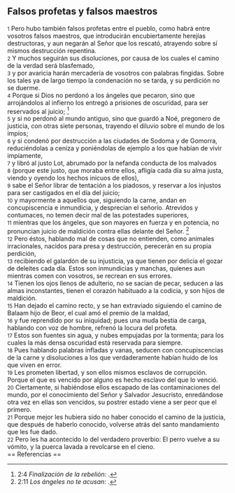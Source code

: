 == Falsos profetas y falsos maestros ==

{{anchor|1}} <small>1</small> Pero hubo también falsos profetas entre el pueblo, como habrá entre vosotros falsos maestros, que introducirán encubiertamente herejías destructoras, y aun negarán al Señor que los rescató, atrayendo sobre sí mismos destrucción repentina.<br>
{{anchor|2}} <small>2</small> Y muchos seguirán sus disoluciones, por causa de los cuales el camino de la verdad será blasfemado,<br>
{{anchor|3}} <small>3</small> y por avaricia harán mercadería de vosotros con palabras fingidas. Sobre los tales ya de largo tiempo la condenación no se tarda, y su perdición no se duerme.<br>
{{anchor|4}} <small>4</small> Porque si Dios no perdonó a los ángeles que pecaron, sino que arrojándolos al infierno los entregó a prisiones de oscuridad, para ser reservados al juicio; <ref>2:4 ''Finalización de la rebelión'': {{lib|LU|120|2|2}}.</ref><br>
{{anchor|5}} <small>5</small> y si no perdonó al mundo antiguo, sino que guardó a Noé, pregonero de justicia, con otras siete personas, trayendo el diluvio sobre el mundo de los impíos;<br>
{{anchor|6}} <small>6</small> y si condenó por destrucción a las ciudades de Sodoma y de Gomorra, reduciéndolas a ceniza y poniéndolas de ejemplo a los que habían de vivir impíamente,<br>
{{anchor|7}} <small>7</small> y libró al justo Lot, abrumado por la nefanda conducta de los malvados<br>
{{anchor|8}} <small>8</small> (porque este justo, que moraba entre ellos, afligía cada día su alma justa, viendo y oyendo los hechos inicuos de ellos),<br>
{{anchor|9}} <small>9</small> sabe el Señor librar de tentación a los piadosos, y reservar a los injustos para ser castigados en el día del juicio;<br>
{{anchor|10}} <small>10</small> y mayormente a aquellos que, siguiendo la carne, andan en concupiscencia e inmundicia, y desprecian el señorío. Atrevidos y contumaces, no temen decir mal de las potestades superiores,<br>
{{anchor|11}} <small>11</small> mientras que los ángeles, que son mayores en fuerza y en potencia, no pronuncian juicio de maldición contra ellas delante del Señor. <ref>2:11 ''Los ángeles no te acusan'': {{lib|LU|38|2|4}}.</ref><br>
{{anchor|12}} <small>12</small> Pero éstos, hablando mal de cosas que no entienden, como animales irracionales, nacidos para presa y destrucción, perecerán en su propia perdición,<br>
{{anchor|13}} <small>13</small> recibiendo el galardón de su injusticia, ya que tienen por delicia el gozar de deleites cada día. Estos son inmundicias y manchas, quienes aun mientras comen con vosotros, se recrean en sus errores.<br>
{{anchor|14}} <small>14</small> Tienen los ojos llenos de adulterio, no se sacian de pecar, seducen a las almas inconstantes, tienen el corazón habituado a la codicia, y son hijos de maldición.<br>
{{anchor|15}} <small>15</small> Han dejado el camino recto, y se han extraviado siguiendo el camino de Balaam hijo de Beor, el cual amó el premio de la maldad,<br>
{{anchor|16}} <small>16</small> y fue reprendido por su iniquidad; pues una muda bestia de carga, hablando con voz de hombre, refrenó la locura del profeta.<br>
{{anchor|17}} <small>17</small> Estos son fuentes sin agua, y nubes empujadas por la tormenta; para los cuales la más densa oscuridad está reservada para siempre.<br>
{{anchor|18}} <small>18</small> Pues hablando palabras infladas y vanas, seducen con concupiscencias de la carne y disoluciones a los que verdaderamente habían huido de los que viven en error.<br>
{{anchor|19}} <small>19</small> Les prometen libertad, y son ellos mismos esclavos de corrupción. Porque el que es vencido por alguno es hecho esclavo del que lo venció.<br>
{{anchor|20}} <small>20</small> Ciertamente, si habiéndose ellos escapado de las contaminaciones del mundo, por el conocimiento del Señor y Salvador Jesucristo, enredándose otra vez en ellas son vencidos, su postrer estado viene a ser peor que el primero.<br>
{{anchor|21}} <small>21</small> Porque mejor les hubiera sido no haber conocido el camino de la justicia, que después de haberlo conocido, volverse atrás del santo mandamiento que les fue dado.<br>
{{anchor|22}} <small>22</small> Pero les ha acontecido lo del verdadero proverbio: El perro vuelve a su vómito, y la puerca lavada a revolcarse en el cieno.<br>
== Referencias ==

<references />
